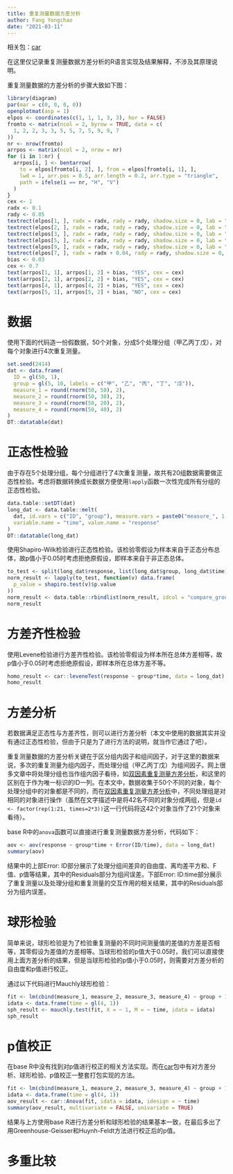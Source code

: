 ---
title: 重复测量数据方差分析
author: Fang Yongchao
date: "2021-03-11"
---

相关包：[car](https://mirrors.tuna.tsinghua.edu.cn/CRAN/web/packages/car/index.html)

在这里仅记录重复测量数据方差分析的R语言实现及结果解释，不涉及其原理说明。

重复测量数据的方差分析的步骤大致如下图：

```{r echo=FALSE, warning=FALSE, message=FALSE, fig.cap="重复测量数据方差分析流程图"}
library(diagram)
par(mar = c(0, 0, 0, 0))
openplotmat(asp = 1)
elpos <- coordinates(c(1, 1, 1, 3, 3), hor = FALSE)
fromto <- matrix(ncol = 2, byrow = TRUE, data = c(
  1, 2, 2, 3, 3, 5, 5, 7, 5, 9, 9, 7
))
nr <- nrow(fromto)
arrpos <- matrix(ncol = 2, nrow = nr)
for (i in 1:nr) {
  arrpos[i, ] <- bentarrow(
    to = elpos[fromto[i, 2], ], from = elpos[fromto[i, 1], ],
    lwd = 1, arr.pos = 0.5, arr.length = 0.2, arr.type = "triangle",
    path = ifelse(i == nr, "H", "V")
  )
}
cex <- 1
radx <- 0.1
rady <- 0.05
textrect(elpos[1, ], radx = radx, rady = rady, shadow.size = 0, lab = "是否正态", cex = cex)
textrect(elpos[2, ], radx = radx, rady = rady, shadow.size = 0, lab = "是否满足\n方差齐性", cex = cex)
textrect(elpos[3, ], radx = radx, rady = rady, shadow.size = 0, lab = "进行\n方差分析", cex = cex)
textrect(elpos[5, ], radx = radx, rady = rady, shadow.size = 0, lab = "是否满足\n球形检验", cex = cex)
textrect(elpos[9, ], radx = radx, rady = rady, shadow.size = 0, lab = "p值校正", cex = cex)
textrect(elpos[7, ], radx = radx + 0.04, rady = rady, shadow.size = 0, lab = "多重比较\n单独效应分析等", cex = cex)
bias <- 0.03
cex <- 0.7
text(arrpos[1, 1], arrpos[1, 2] + bias, "YES", cex = cex)
text(arrpos[2, 1], arrpos[2, 2] + bias, "YES", cex = cex)
text(arrpos[4, 1], arrpos[4, 2] + bias, "YES", cex = cex)
text(arrpos[5, 1], arrpos[5, 2] + bias, "NO", cex = cex)
```

# 数据

使用下面的代码造一份假数据，50个对象，分成5个处理分组（甲乙丙丁戊），对每个对象进行4次重复测量。

```{r}
set.seed(2414)
dat <- data.frame(
  ID = gl(50, 1),
  group = gl(5, 10, labels = c("甲", "乙", "丙", "丁", "戊")),
  measure_1 = round(rnorm(50, 50), 2),
  measure_2 = round(rnorm(50, 30), 2),
  measure_3 = round(rnorm(50, 20), 2),
  measure_4 = round(rnorm(50, 40), 2)
)
DT::datatable(dat)
```

# 正态性检验

由于存在5个处理分组，每个分组进行了4次重复测量，故共有20组数据需要做正态性检验。考虑将数据转换成长数据方便使用`lapply`函数一次性完成所有分组的正态性检验。

```{r}
data.table::setDT(dat)
long_dat <- data.table::melt(
  dat, id.vars = c("ID", "group"), measure.vars = paste0("measure_", 1:4),
  variable.name = "time", value.name = "response" 
)
DT::datatable(long_dat)
```

使用Shapiro-Wilk检验进行正态性检验。该检验零假设为样本来自于正态分布总体，故p值小于0.05时考虑拒绝原假设，即样本来自于非正态总体。

```{r}
to_test <- split(long_dat$response, list(long_dat$group, long_dat$time))
norm_result <- lapply(to_test, function(v) data.frame(
  p_value = shapiro.test(v)$p.value
))
norm_result <- data.table::rbindlist(norm_result, idcol = "compare_group")
norm_result
```

# 方差齐性检验

使用Levene检验进行方差齐性检验。该检验零假设为样本所在总体方差相等，故p值小于0.05时考虑拒绝原假设，即样本所在总体方差不等。

```{r}
homo_result <- car::leveneTest(response ~ group*time, data = long_dat)
homo_result
```

# 方差分析

若数据满足正态性与方差齐性，则可以进行方差分析（本文中使用的数据其实并没有通过正态性检验，但由于只是为了进行方法的说明，就当作它通过了吧）。

重复测量数据的方差分析关键在于区分组内因子和组间因子，对于这里的数据来说，多次的重复测量为组内因子，而处理分组（甲乙丙丁戊）为组间因子。网上很多文章中将处理分组也当作组内因子看待，如[双因素重复测量方差分析](http://rstudio-pubs-static.s3.amazonaws.com/153245_0efc926bbb10484c841b44220205d910.html#two-way-repeated-measures-anova)，和这里的区别在于作为唯一标识的ID一列。在本文中，数据收集于50个不同的对象，每个处理分组中的对象都是不同的，而在[双因素重复测量方差分析](http://rstudio-pubs-static.s3.amazonaws.com/153245_0efc926bbb10484c841b44220205d910.html#two-way-repeated-measures-anova)中，不同处理组是对相同的对象进行操作（虽然在文字描述中是将42名不同的对象分成两组，但是`id <- factor(rep(1:21, times=2*3))`这一行代码将这42个对象当作了21个对象来看待）。

base R中的`anova`函数可以直接进行重复测量数据方差分析，代码如下：

```{r}
aov <- aov(response ~ group*time + Error(ID/time), data = long_dat)
summary(aov)
```
结果中的上部Error: ID部分展示了处理分组间差异的自由度、离均差平方和、F值、p值等结果，其中的Residuals部分为组间误差。下部Error: ID:time部分展示了重复测量以及处理分组和重复测量的交互作用的相关结果，其中的Residuals部分为组内误差。

# 球形检验

简单来说，球形检验是为了检验重复测量的不同时间测量值的差值的方差是否相等，其零假设为差值的方差相等。当球形检验的p值大于0.05时，我们可以直接使用上面方差分析的结果，但是当球形检验的p值小于0.05时，则需要对方差分析的自由度和p值进行校正。

通过以下代码进行Mauchly球形检验：

```{r}
fit <- lm(cbind(measure_1, measure_2, measure_3, measure_4) ~ group + 1, data = dat)
idata <- data.frame(time = gl(4, 1))
sph_result <- mauchly.test(fit, X = ~ 1, M = ~ time, idata = idata)
sph_result
```

# p值校正

在base R中没有找到对p值进行校正的相关方法实现。而在[car](https://mirrors.tuna.tsinghua.edu.cn/CRAN/web/packages/car/index.html)包中有对方差分析、球形检验、p值校正一整套打包实现的方法。

```{r}
fit <- lm(cbind(measure_1, measure_2, measure_3, measure_4) ~ group + 1, data = dat)
idata <- data.frame(time = gl(4, 1))
aov_result <- car::Anova(fit, idata = idata, idesign = ~ time)
summary(aov_result, multivariate = FALSE, univariate = TRUE)
```
结果与上方使用base R进行方差分析和球形检验的结果基本一致，在最后多出了用Greenhouse-Geisser和Huynh-Feldt方法进行校正后的p值。

# 多重比较








